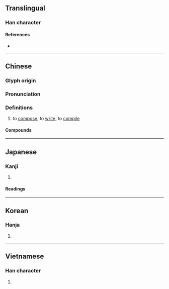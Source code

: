 {{character info/new}}
==Translingual==

===Han character===
{{Han char|rn=64|rad=手|as=12|sn=15|four=57081|canj=QRUC|ids=⿰扌巽}}

====References====
* {{Han ref|kx=0456.230|dkj=12753|dj=0805.160|hdz=31964.030|uh=64B0|ud=25776|bh=BCB6|bd=48310}}

----

==Chinese==
{{zh-forms}}

===Glyph origin===
{{Han etym}}

===Pronunciation===
{{zh-pron
|m=zhuàn
|c=zaan6,zaan3
|mn=qz,tw,xm,zz:choān
|mc=y
|oc=y
|ma=
|cat=n
}}

===Definitions===
{{zh-hanzi}}

# to [[compose]], to [[write]], to [[compile]]

====Compounds====
{{zh-der|修撰|憑空杜撰|撰寫|撰文|撰次|撰稿|撰稿人|撰著|撰述|撰錄|杜撰|結撰|編撰|自撰}}

----

==Japanese==

===Kanji===
{{ja-kanji|grade=|rs=手12}}

# {{rfdef|ja|sort=手12}}

====Readings====
{{ja-readings
|goon=せん, ぜん
|kanon=さん, せん
|kanyoon=せん
|kun=えら-ぶ
}}

----

==Korean==

===Hanja===
{{ko-hanja|hangeul=[[찬]], [[천]]|eumhun=|rv=chan, cheon|mr=ch'an, ch'ŏn|y=chan, chen}}

# {{rfdef|ko|sort=手12}}

----

==Vietnamese==

===Han character===
{{vi-hantu|[[soạn]], [[chọn]], [[chộn]], [[dọn]], [[dốn]], [[rộn]], [[soảng]], [[soạng]]|rs=手12}}

# {{rfdef|vi}}